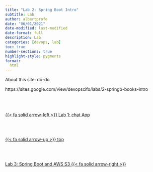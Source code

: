 ```yaml
---
title: "Lab 2: Spring Boot Intro"
subtitle: Lab
author: albertprofe
date: "06/01/2021"
date-modified: last-modified
date-format: full
description: Lab
categories: [devops, lab]
toc: true
number-sections: true
highlight-style: pygments
format:
  html
---
```


About this site: do-do

https://sites.google.com/view/devopscifo/labs/2-springb-books-intro<!--- navLinks -->
<br><br>
<div class=row>
<br>
<div class='column left previous'>
<br>
[{{< fa solid arrow-left >}} Lab 1: chat App](/devops/devops-lab-chatapp.qmd)
<br>
</div>
<br>
<div class='column center'>
<br>
[{{< fa solid arrow-up >}} top](#top)
<br>
</div>
<br>
<div class='column right next'>
<br>
[Lab 3: Spring Boot and AWS S3  {{< fa solid arrow-right >}}](/devops/devops-lab-springbookss3.qmd)
<br>
</div>
<br>
</div>
